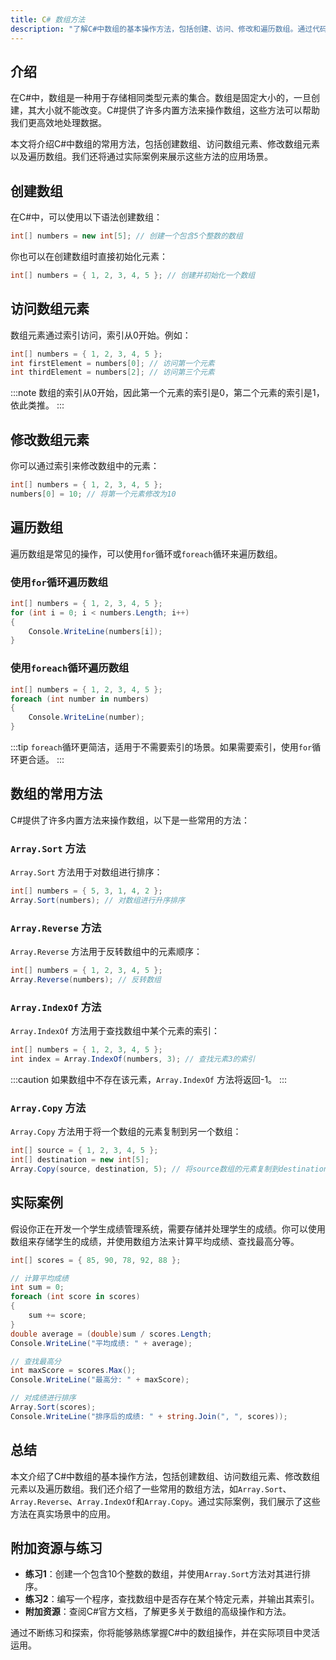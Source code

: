 ```yaml
---
title: C# 数组方法
description: "了解C#中数组的基本操作方法，包括创建、访问、修改和遍历数组。通过代码示例和实际案例，掌握数组的常用方法及其应用场景。"
---
```


## 介绍

在C#中，数组是一种用于存储相同类型元素的集合。数组是固定大小的，一旦创建，其大小就不能改变。C#提供了许多内置方法来操作数组，这些方法可以帮助我们更高效地处理数据。

本文将介绍C#中数组的常用方法，包括创建数组、访问数组元素、修改数组元素以及遍历数组。我们还将通过实际案例来展示这些方法的应用场景。

## 创建数组

在C#中，可以使用以下语法创建数组：

```csharp
int[] numbers = new int[5]; // 创建一个包含5个整数的数组
```

你也可以在创建数组时直接初始化元素：

```csharp
int[] numbers = { 1, 2, 3, 4, 5 }; // 创建并初始化一个数组
```

## 访问数组元素

数组元素通过索引访问，索引从0开始。例如：

```csharp
int[] numbers = { 1, 2, 3, 4, 5 };
int firstElement = numbers[0]; // 访问第一个元素
int thirdElement = numbers[2]; // 访问第三个元素
```

:::note
数组的索引从0开始，因此第一个元素的索引是0，第二个元素的索引是1，依此类推。
:::

## 修改数组元素

你可以通过索引来修改数组中的元素：

```csharp
int[] numbers = { 1, 2, 3, 4, 5 };
numbers[0] = 10; // 将第一个元素修改为10
```

## 遍历数组

遍历数组是常见的操作，可以使用`for`循环或`foreach`循环来遍历数组。

### 使用`for`循环遍历数组

```csharp
int[] numbers = { 1, 2, 3, 4, 5 };
for (int i = 0; i < numbers.Length; i++)
{
    Console.WriteLine(numbers[i]);
}
```

### 使用`foreach`循环遍历数组

```csharp
int[] numbers = { 1, 2, 3, 4, 5 };
foreach (int number in numbers)
{
    Console.WriteLine(number);
}
```

:::tip
`foreach`循环更简洁，适用于不需要索引的场景。如果需要索引，使用`for`循环更合适。
:::

## 数组的常用方法

C#提供了许多内置方法来操作数组，以下是一些常用的方法：

### `Array.Sort` 方法

`Array.Sort` 方法用于对数组进行排序：

```csharp
int[] numbers = { 5, 3, 1, 4, 2 };
Array.Sort(numbers); // 对数组进行升序排序
```

### `Array.Reverse` 方法

`Array.Reverse` 方法用于反转数组中的元素顺序：

```csharp
int[] numbers = { 1, 2, 3, 4, 5 };
Array.Reverse(numbers); // 反转数组
```

### `Array.IndexOf` 方法

`Array.IndexOf` 方法用于查找数组中某个元素的索引：

```csharp
int[] numbers = { 1, 2, 3, 4, 5 };
int index = Array.IndexOf(numbers, 3); // 查找元素3的索引
```

:::caution
如果数组中不存在该元素，`Array.IndexOf` 方法将返回-1。
:::

### `Array.Copy` 方法

`Array.Copy` 方法用于将一个数组的元素复制到另一个数组：

```csharp
int[] source = { 1, 2, 3, 4, 5 };
int[] destination = new int[5];
Array.Copy(source, destination, 5); // 将source数组的元素复制到destination数组
```

## 实际案例

假设你正在开发一个学生成绩管理系统，需要存储并处理学生的成绩。你可以使用数组来存储学生的成绩，并使用数组方法来计算平均成绩、查找最高分等。

```csharp
int[] scores = { 85, 90, 78, 92, 88 };

// 计算平均成绩
int sum = 0;
foreach (int score in scores)
{
    sum += score;
}
double average = (double)sum / scores.Length;
Console.WriteLine("平均成绩: " + average);

// 查找最高分
int maxScore = scores.Max();
Console.WriteLine("最高分: " + maxScore);

// 对成绩进行排序
Array.Sort(scores);
Console.WriteLine("排序后的成绩: " + string.Join(", ", scores));
```

## 总结

本文介绍了C#中数组的基本操作方法，包括创建数组、访问数组元素、修改数组元素以及遍历数组。我们还介绍了一些常用的数组方法，如`Array.Sort`、`Array.Reverse`、`Array.IndexOf`和`Array.Copy`。通过实际案例，我们展示了这些方法在真实场景中的应用。

## 附加资源与练习

- **练习1**：创建一个包含10个整数的数组，并使用`Array.Sort`方法对其进行排序。
- **练习2**：编写一个程序，查找数组中是否存在某个特定元素，并输出其索引。
- **附加资源**：查阅C#官方文档，了解更多关于数组的高级操作和方法。

通过不断练习和探索，你将能够熟练掌握C#中的数组操作，并在实际项目中灵活运用。